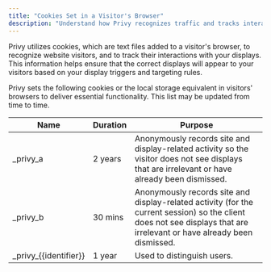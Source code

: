 ```yaml
---
title: "Cookies Set in a Visitor's Browser"
description: "Understand how Privy recognizes traffic and tracks interactions with your displays."
---
```


Privy utilizes cookies, which are text files added to a visitor's browser, to recognize website visitors, and to track their interactions with your displays. This information helps ensure that the correct displays will appear to your visitors based on your display triggers and targeting rules. 

Privy sets the following cookies or the local storage equivalent in visitors' browsers to deliver essential functionality. This list may be updated from time to time. 

| Name                      | Duration | Purpose                                                                                                                                                                  |
| ------------------------- | -------- | ------------------------------------------------------------------------------------------------------------------------------------------------------------------------ |
| \_privy\_a                | 2 years  | Anonymously records site and display-related activity so the visitor does not see displays that are irrelevant or have already been dismissed.                           |
| \_privy\_b                | 30 mins  | Anonymously records site and display-related activity (for the current session) so the client does not see displays that are irrelevant or have already been dismissed.  |
| \_privy\_\{\{identifier}} | 1 year   | Used to distinguish users.                                                                                                                                               |
